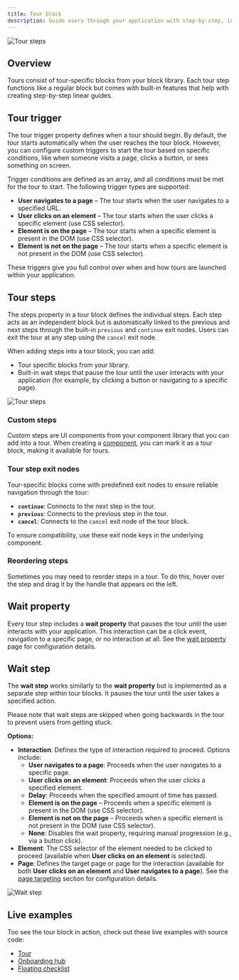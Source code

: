 ```yaml
---
title: Tour block
description: Guide users through your application with step-by-step, interactive experiences.
---
```


![Tour steps](/workflows/tour-steps.png)

## Overview

Tours consist of tour-specific blocks from your block library. Each tour step functions like a regular block but comes with built-in features that help with creating step-by-step linear guides.

## Tour trigger

The tour trigger property defines when a tour should begin. By default, the tour starts automatically when the user reaches the tour block. However, you can configure custom triggers to start the tour based on specific conditions, like when someone visits a page, clicks a button, or sees something on screen.

Trigger conditions are defined as an array, and all conditions must be met for the tour to start. The following trigger types are supported:

- **User navigates to a page** – The tour starts when the user navigates to a specified URL.
- **User clicks on an element** – The tour starts when the user clicks a specific element (use CSS selector).
- **Element is on the page** – The tour starts when a specific element is present in the DOM (use CSS selector).
- **Element is not on the page** – The tour starts when a specific element is not present in the DOM (use CSS selector).

These triggers give you full control over when and how tours are launched within your application.

## Tour steps

The steps property in a tour block defines the individual steps. Each step acts as an independent block but is automatically linked to the previous and next steps through the built-in `previous` and `continue` exit nodes. Users can exit the tour at any step using the `cancel` exit node.

When adding steps into a tour block, you can add:

- Tour specific blocks from your library.
- Built-in wait steps that pause the tour until the user interacts with your application (for example, by clicking a button or navigating to a specific page).

![Tour steps](/workflows/tour-steps.png)

### Custom steps

Custom steps are UI components from your component library that you can add into a tour. When creating a [component](/components/overview), you can mark it as a tour block, making it available for tours.

### Tour step exit nodes

Tour-specific blocks come with predefined exit nodes to ensure reliable navigation through the tour:

- **`continue`**: Connects to the next step in the tour.
- **`previous`**: Connects to the previous step in the tour.
- **`cancel`**: Connects to the `cancel` exit node of the tour block.

To ensure compatibility, use these exit node keys in the underlying component.

### Reordering steps

Sometimes you may need to reorder steps in a tour. To do this, hover over the step and drag it by the handle that appears on the left.

## Wait property

Every tour step includes a **wait property** that pauses the tour until the user interacts with your application. This interaction can be a click event, navigation to a specific page, or no interaction at all. See the [wait property](/block-properties/wait) page for configuration details.

## Wait step

The **wait step** works similarly to the **wait property** but is implemented as a separate step within tour blocks. It pauses the tour until the user takes a specified action.

<Callout>
  Please note that wait steps are skipped when going backwards in the tour to prevent users from
  getting stuck.
</Callout>

**Options:**

- **Interaction**: Defines the type of interaction required to proceed. Options include:
  - **User navigates to a page**: Proceeds when the user navigates to a specific page.
  - **User clicks on an element**: Proceeds when the user clicks a specified element.
  - **Delay**: Proceeds when the specified amount of time has passed.
  - **Element is on the page** – Proceeds when a specific element is present in the DOM (use CSS selector).
  - **Element is not on the page** – Proceeds when a specific element is not present in the DOM (use CSS selector).
  - **None**: Disables the wait property, requiring manual progression (e.g., via a button click).
- **Element**: The CSS selector of the element needed to be clicked to proceed (available when **User clicks on an element** is selected).
- **Page**: Defines the target page or page for the interaction (available for both **User clicks on an element** and **User navigates to a page**). See the [page targeting](/block-properties/page-targeting) section for configuration details.

![Wait step](/block-properties/wait-step.png)

## Live examples

Too see the tour block in action, check out these live examples with source code:

- [Tour](https://flows.sh/examples/tour)
- [Onboarding hub](https://flows.sh/examples/onboarding-hub)
- [Floating checklist](https://flows.sh/examples/floating-checklist)
